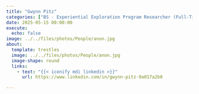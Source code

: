 ```yaml
---
title: "Gwynn Pitz"
categories: ["BS - Experiential Exploration Program Researcher (Full-Time for Credit)"]
date: 2025-05-15 00:00:00
execute:
  echo: false
image: ../../files/photos/People/anon.jpg
about:
  template: trestles
  image: ../../files/photos/People/anon.jpg
  image-shape: round
  links:
    - text: "{{< iconify mdi linkedin >}}"
      url: https://www.linkedin.com/in/gwynn-pitz-9a017a2b8

---
```




